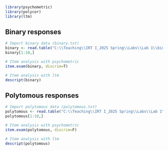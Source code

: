 ```r
library(psychometric)
library(polycor)
library(ltm)
```

## Binary responses

```r
# Import binary data (binary.txt)
binary <- read.table("C:\\Teaching\\IRT I_2025 Spring\\Labs\\Lab 1\\binary.txt",header=TRUE)
binary[1:10,]

# Item analysis with psychometric
item.exam(binary, discrim=T)

# Item analysis with ltm
descript(binary)
```

## Polytomous responses

```r
# Import polytomous data (polytomous.txt)
polytomous <- read.table("C:\\Teaching\\IRT I_2025 Spring\\Labs\\Lab 1\\polytomous.txt",header=TRUE)
polytomous[1:10,]

# Item analysis with psychometric
item.exam(polytomous, discrim=F)

# Item analysis with ltm
descript(polytomous)
```
